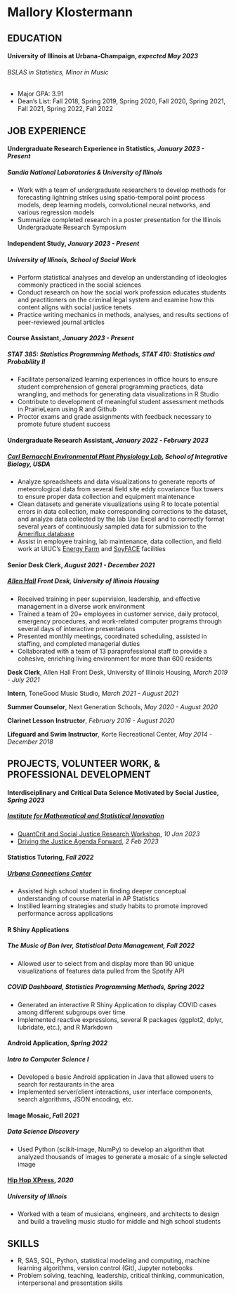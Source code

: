 # Mallory Klostermann

## EDUCATION

#### **University of Illinois at Urbana-Champaign**, *expected May 2023*

###### *BSLAS in Statistics, Minor in Music*

-   Major GPA: 3.91
-   Dean's List: Fall 2018, Spring 2019, Spring 2020, Fall 2020, Spring 2021, Fall 2021, Spring 2022, Fall 2022

## JOB EXPERIENCE

#### Undergraduate Research Experience in Statistics, *January 2023 - Present*

##### Sandia National Laboratories & University of Illinois

-   Work with a team of undergraduate researchers to develop methods for forecasting lightning strikes using spatio-temporal point process models, deep learning models, convolutional neural networks, and various regression models
-   Summarize completed research in a poster presentation for the Illinois Undergraduate Research Symposium


#### Independent Study, *January 2023 - Present*

##### University of Illinois, School of Social Work

-   Perform statistical analyses and develop an understanding of ideologies commonly practiced in the social sciences 
-   Conduct research on how the social work profession educates students and practitioners on the criminal legal system and examine how this content aligns with social justice tenets
-   Practice writing mechanics in methods, analyses, and results sections of peer-reviewed journal articles


#### Course Assistant, *January 2023 - Present*

##### STAT 385: Statistics Programming Methods, STAT 410: Statistics and Probability II
-   Facilitate personalized learning experiences in office hours to ensure student comprehension of general programming practices, data wrangling, and methods for generating data visualizations in R Studio
-   Contribute to development of meaningful student assessment methods in PrairieLearn using R and Github
-   Proctor exams and grade assignments with feedback necessary to promote future student success

#### Undergraduate Research Assistant, *January 2022 - February 2023*

##### [*Carl Bernacchi Environmental Plant Physiology Lab*](https://www.life.illinois.edu/bernacchi/), *School of Integrative Biology, USDA*

-   Analyze spreadsheets and data visualizations to generate reports of meteorological data from several field site eddy covariance flux towers to ensure proper data collection and equipment maintenance
-   Clean datasets and generate visualizations using R to locate potential errors in data collection, make corresponding corrections to the dataset, and analyze data collected by the lab Use Excel and to correctly format several years of continuously sampled data for submission to the [Ameriflux database](https://ameriflux.lbl.gov/data/aboutdata/)
-   Assist in employee training, lab maintenance, data collection, and field work at UIUC's [Energy Farm](https://energyfarm.illinois.edu/#:~:text=About%20the%20Energy%20Farm,%2DChampaign%20campus'%20South%20Farms.) and [SoyFACE](https://soyface.illinois.edu/) facilities

#### Senior Desk Clerk, *August 2021 - December 2021*

##### [*Allen Hall*](https://housing.illinois.edu/Living-Options/Residence-Halls/Undergraduate-Halls/Allen) *Front Desk, University of Illinois Housing*

-   Received training in peer supervision, leadership, and effective management in a diverse work environment
-   Trained a team of 20+ employees in customer service, daily protocol, emergency procedures, and work-related computer programs through several days of interactive presentations
-   Presented monthly meetings, coordinated scheduling, assisted in staffing, and completed managerial duties
-   Collaborated with a team of 13 paraprofessional staff to provide a cohesive, enriching living environment for more than 600 residents

**Desk Clerk**, Allen Hall Front Desk, University of Illinois Housing, *March 2019 - July 2021*

**Intern**, ToneGood Music Studio, *March 2021 - August 2021*

**Summer Counselor**, Next Generation Schools, *May 2020 - August 2020*

**Clarinet Lesson Instructor**, *February 2016 - August 2020*

**Lifeguard and Swim Instructor**, Korte Recreational Center, *May 2014 - December 2018*

## PROJECTS, VOLUNTEER WORK, & PROFESSIONAL DEVELOPMENT

#### Interdisciplinary and Critical Data Science Motivated by Social Justice, *Spring 2023*

##### [*Institute for Mathematical and Statistical Innovation*](https://www.imsi.institute/)

-   [QuantCrit and Social Justice Research Workshop](https://www.imsi.institute/activities/quantcrit-and-social-justice-research/), *10 Jan 2023*
-   [Driving the Justice Agenda Forward](https://www.imsi.institute/activities/driving-the-justice-agenda-forward/), *2 Feb 2023*

#### Statistics Tutoring, *Fall 2022*

##### [*Urbana Connections Center*](https://www.urbanaconnectionscenter.org/)

-   Assisted high school student in finding deeper conceptual understanding of course material in AP Statistics
-   Instilled learning strategies and study habits to promote improved performance across applications

#### R Shiny Applications

##### The Music of Bon Iver, Statistical Data Management, *Fall 2022*

-   Allowed user to select from and display more than 90 unique visualizations of features data pulled from the Spotify API

##### COVID Dashboard, Statistics Programming Methods, *Spring 2022*

-   Generated an interactive R Shiny Application to display COVID cases among different subgroups over time
-   Implemented reactive expressions, several R packages (ggplot2, dplyr, lubridate, etc.), and R Markdown

#### Android Application, *Spring 2022*

##### *Intro to Computer Science I*

-   Developed a basic Android application in Java that allowed users to search for restaurants in the area
-   Implemented server/client interactions, user interface components, search algorithms, JSON encoding, etc.

#### Image Mosaic, *Fall 2021*

##### *Data Science Discovery*

-   Used Python (scikit-image, NumPy) to develop an algorithm that analyzed thousands of images to generate a mosaic of a single selected image

#### [Hip Hop XPress](https://publish.illinois.edu/hiphopxpress/), *2020*

##### *University of Illinois*

-   Worked with a team of musicians, engineers, and architects to design and build a traveling music studio for middle and high school students

## SKILLS

-   R, SAS, SQL, Python, statistical modeling and computing, machine learning algorithms, version control (Git), Jupyter notebooks
-   Problem solving, teaching, leadership, critical thinking, communication, interpersonal and presentation skills
